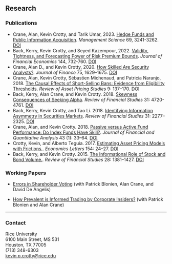 ## Research

### Publications

- Crane, Alan, Kevin Crotty, and Tarik Umar, 2023.  [Hedge Funds and Public Information Acquisition](https://papers.ssrn.com/sol3/papers.cfm?abstract_id=3127825). *Management Science* 69, 3241-3262. [DOI](https://doi.org/10.1287/mnsc.2022.4466)
- Back, Kerry, Kevin Crotty, and Seyed Kazempour, 2022. [Validity, Tightness, and Forecasting Power of Risk Premium Bounds](https://papers.ssrn.com/sol3/papers.cfm?abstract_id=3704908). *Journal of Financial Economics* 144, 732-760.  [DOI](https://doi.org/10.1016/j.jfineco.2022.02.003)
- Crane, Alan D., and Kevin Crotty, 2020. [How Skilled Are Security Analysts?](https://papers.ssrn.com/sol3/papers.cfm?abstract_id=3147238). *Journal of Finance* 75, 1629–1675. [DOI](https://onlinelibrary.wiley.com/doi/10.1111/jofi.12890)
- Crane, Alan, Kevin Crotty, Sébastien Michenaud, and Patricia Naranjo, 2018. [The Causal Effects of Short-Selling Bans: Evidence from Eligibility Thresholds](https://papers.ssrn.com/sol3/papers.cfm?abstract_id=2598142). *Review of Asset Pricing Studies* 9: 137–170. [DOI](https://doi.org/10.1093/rapstu/ray004)
- Back, Kerry, Alan Crane, and Kevin Crotty. 2018. [Skewness Consequences of Seeking Alpha](https://papers.ssrn.com/sol3/papers.cfm?abstract_id=2625788). *Review of Financial Studies* 31: 4720-4761. [DOI](https://doi-org.ezproxy.rice.edu/10.1093/rfs/hhy029)
- Back, Kerry, Kevin Crotty, and Tao Li. 2018. [Identifying Information Asymmetry in Securities Markets](https://papers.ssrn.com/sol3/papers.cfm?abstract_id=2565216). *Review of Financial Studies* 31: 2277–2325. [DOI](https://doi.org/10.1093/rfs/hhx133)
- Crane, Alan, and Kevin Crotty. 2018. [Passive versus Active Fund Performance: Do Index Funds Have Skill?](https://papers.ssrn.com/sol3/papers.cfm?abstract_id=2467102). *Journal of Financial and Quantitative Analysis* 43 (1): 33–64. [DOI](https://www.cambridge.org/core/journals/journal-of-financial-and-quantitative-analysis/article/passive-versus-active-fund-performance-do-index-funds-have-skill/F025DBD6823F2948F6119050E95DA457/share/5e176cf9a2ce3e6ae0280a1a0c27decbcce49c29)
- Crotty, Kevin, and Alberto Teguia. 2017. [Estimating Asset Pricing Models with Frictions.](https://doi.org/10.1016/j.econlet.2017.02.016). *Economics Letters* 154: 24–27. [DOI](https://doi.org/10.1016/j.econlet.2017.02.016)
- Back, Kerry, and Kevin Crotty. 2015. [The Informational Role of Stock and Bond Volume.](https://papers.ssrn.com/sol3/papers.cfm?abstract_id=2220835). *Review of Financial Studies* 28: 1381–1427. [DOI](https://doi.org/10.1093/rfs/hhu094)


### Working Papers

- [Errors in Shareholder Voting](http://papers.ssrn.com/sol3/papers.cfm?abstract_id=3945818) (with Patrick Blonien, Alan Crane, and David De Angelis)

- [How Prevalent is Informed Trading by Corporate Insiders?](http://papers.ssrn.com/sol3/papers.cfm?abstract_id=4633070) (with Patrick Blonien and Alan Crane)

<hr>

### Contact

Rice University <br>
6100 Main Street, MS 531  <br>
Houston, TX 77005  <br>
(713) 348-6303  <br>
<a href="mailto:kevin.p.crotty@rice.edu">kevin.p.crotty@rice.edu</a>